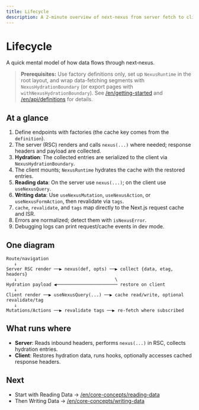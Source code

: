 ```yaml
---
title: Lifecycle
description: A 2‑minute overview of next‑nexus from server fetch to client hydration, cache, and revalidation.
---
```


# Lifecycle

A quick mental model of how data flows through next‑nexus.

> **Prerequisites:** Use factory definitions only, set up `NexusRuntime` in the root layout, and wrap data-fetching segments with `NexusHydrationBoundary` (or export pages with `withNexusHydrationBoundary`). See [/en/getting-started](/en/getting-started) and [/en/api/definitions](/en/api/definitions) for details.

## At a glance

1. Define endpoints with factories (the cache key comes from the `definition`).
2. The server (RSC) renders and calls `nexus(...)` where needed; response headers and payload are collected.
3. **Hydration**: The collected entries are serialized to the client via `NexusHydrationBoundary`.
4. The client mounts; `NexusRuntime` hydrates the cache with the restored entries.
5. **Reading data**: On the server use `nexus(...)`; on the client use `useNexusQuery`.
6. **Writing data**: Use `useNexusMutation`, `useNexusAction`, or `useNexusFormAction`, then revalidate via `tags`.
7. `cache`, `revalidate`, and `tags` map directly to the Next.js request cache and ISR.
8. Errors are normalized; detect them with `isNexusError`.
9. Debugging logs can print request/cache events in dev mode.

## One diagram

```text path=null start=null
Route/navigation
   ↓
Server RSC render ──▶ nexus(def, opts) ──▶ collect {data, etag, headers}
   ↓                                     \
Hydration payload ◀─────────────────────── restore on client
   ↓
Client render ──▶ useNexusQuery(...) ──▶ cache read/write, optional revalidate/tag
   ↓
Mutations/Actions ──▶ revalidate tags ──▶ re-fetch where subscribed
```

## What runs where

- **Server**: Reads inbound headers, performs `nexus(...)` in RSC, collects hydration entries.
- **Client**: Restores hydration data, runs hooks, optionally accesses cached response headers.

## Next

- Start with Reading Data → [/en/core-concepts/reading-data](/en/core-concepts/reading-data)
- Then Writing Data → [/en/core-concepts/writing-data](/en/core-concepts/writing-data)
